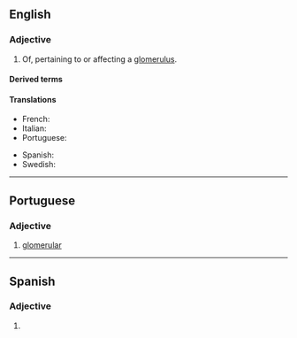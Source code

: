 ==English==

===Adjective===
{{en-adj|-}}

# Of, pertaining to or affecting a [[glomerulus]].

====Derived terms====
{{der3|en
|interglomerular
|juxtaglomerular
|extraglomerular
|preglomerular
|periglomerular
|postglomerular
|glomerular lipidosis
|intraglomerular
|tubuloglomerular
|multiglomerular
|transglomerular
|uniglomerular
|aglomerular}}

====Translations====
{{trans-top|Of or pertaining to a glomerulus}}
* French: {{t|fr|glomérulaire}}
* Italian: {{t|it|glomerulare}}
* Portuguese: {{t|pt|glomerular}}
{{trans-mid}}
* Spanish: {{t|es|glomerular}}
* Swedish: {{t+|sv|glomerulär}}
{{trans-bottom}}

----

==Portuguese==

===Adjective===
{{pt-adj|glomerul|ar}}

# [[#English|glomerular]]
----
==Spanish==

===Adjective===
{{es-adj|pl=glomerulares}}

# {{l|en|glomerular}}